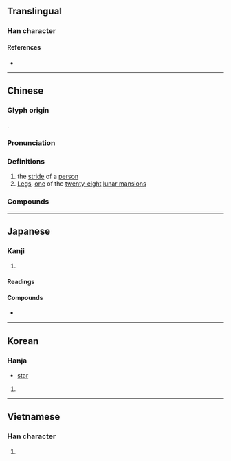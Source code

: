 {{character info}}
==Translingual==

===Han character===
{{Han char|rn=37|rad=大|as=06|sn=9|four=40104|canj=KGG|ids=⿱大圭}}

====References====
* {{Han ref|kx=0251.110|dkj=05911|dj=0512.100|hdz=10538.010|uh=594E|ud=22862|bh=ABB6|bd=43958}}

----

==Chinese==
{{zh-forms}}

===Glyph origin===
{{Han etym}}
{{Han compound|大|圭|c1=s|c2=p|ls=psc}}.

===Pronunciation===
{{zh-pron
|m=kuí
|c=fui1,kwai1
|c_note=kwai1 - variant
|mn=khe
|mc=y
|oc=y
|ma=
|cat=n,pn
}}

===Definitions===
{{zh-hanzi}}

# the [[stride]] of a [[person]]
# [[w:Legs (Chinese constellation)|Legs]], [[one]] of the [[twenty-eight]] [[lunar mansion]]s

===Compounds===
{{zh-der|奎屯|奎寧|奎星高照|奎章|奎蹄|瀛奎律髓|奎光|拉斯奎|木奎拉|奎霞|奎依巴格}}

----

==Japanese==

===Kanji===
{{ja-kanji|grade=|rs=大06}}

# {{rfdef|ja|sort=大06}}

====Readings====
{{ja-readings
|goon=け<け<くゑ
|kanon=けい<けい<くゑい
|on=き
|kun=また-
}}

====Compounds====
* {{ja-r|奎宿|とかきぼし|[[w:Legs (Chinese constellation)|Legs Mansion]]}}

----

==Korean==

===Hanja===
{{ko-hanja/new|별|규}}
* [[star]]

# {{rfdef|ko|sort=大06}}

----

==Vietnamese==

===Han character===
{{vi-readings|reading=khuê|rs=大06}}

# {{rfdef|vi|sort=大06}}